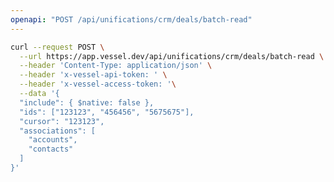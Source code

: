 ```yaml
---
openapi: "POST /api/unifications/crm/deals/batch-read"
---
```


<RequestExample>

```bash Request
curl --request POST \
  --url https://app.vessel.dev/api/unifications/crm/deals/batch-read \
  --header 'Content-Type: application/json' \
  --header 'x-vessel-api-token: ' \
  --header 'x-vessel-access-token: '\
  --data '{
  "include": { $native: false },
  "ids": ["123123", "456456", "5675675"],
  "cursor": "123123",
  "associations": [
    "accounts",
    "contacts"
  ]
}'
```

</RequestExample>


